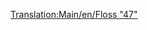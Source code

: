 [[Translation:Main/en/Floss "47"]]{{Template:Поезда/Ru
|Image=[[File:en/Floss47.png]]
|Name=Floss "47"
|Cost=£ 21093 (1054650 р.)
|Speed=160 км/ч (100 миль/ч)
|Weight=112 т
|Power=2580 л.с. (1924 кВт)
|Annual=£ 2132 (106600 р.)
|Designed=1962
|Lifespan=22
|Capacity=нет
|Description=Этот великолепный образец локомотива заставит благоговейно трепетать перед своей скоростью и мощью тех, кто использует [[Main/ru/UU "37"|UU "37"]]. Будучи довольно дорогим, он намного превосходит возможности своих предшественников, и, возможно, является лучшим тепловозом.
|Real-life=[http://en.wikipedia.org/wiki/British_Rail_Class_47 British Rail Class 47]
}}